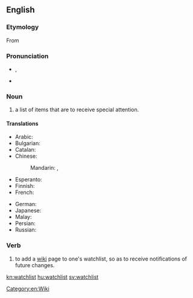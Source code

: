 {{wikipedia}}
{{selfref|For help on watchlist, see [[m:Watchlist|Watchlist]] on Meta-Wiki.}}
==English==

===Etymology===
From {{compound|watch|list}}

===Pronunciation===
* {{a|UK}} {{IPA|/ˈwɒtʃˌlɪst/}}, {{X-SAMPA|/"wQtS%lIst/}}
* {{audio|en-us-watchlist.ogg|Audio (US)}}

===Noun===
{{en-noun}}

# a list of items that are to receive special attention.

====Translations====
{{trans-top|list for special attention}}
* Arabic: {{t-|ar|قائمة مراقبتي|f|tr=qaa'ima muraaqabati}}
* Bulgarian: {{t|bg|наблюдаваните теми|sc=Cyrl}}
* Catalan: {{t|ca|llista de seguiment}}
* Chinese:
*: Mandarin: {{t|cmn|監視列表|sc=Hani}}, {{t|cmn|监视列表|tr=jiānshì lièbiǎo|sc=Hani}}
* Esperanto: {{t|eo|atentaro}}
* Finnish: {{t-|fi|tarkkailulista}}
* French: {{t-|fr|liste de suivi|f}}
{{trans-mid}}
* German: {{t-|de|Beobachtungsliste|f}}
* Japanese: {{t-|ja|ウォッチリスト|tr=wotchirisuto}}
* Malay: {{t|ms|senarai pantau}}
* Persian: {{t-|fa|فهرست پی‌گیری‌ها|tr=fehrest-e peygiri-ha|sc=fa-Arab}}
* Russian: {{t-|ru|список наблюдения|m|tr=spísok nabljudénija}}
{{trans-bottom}}

===Verb===
{{en-verb}}

# {{Wiktionary and WMF jargon}} to add a [[wiki]] page to one's watchlist, so as to receive notifications of future changes.

[[Category:en:Wiki]]

[[kn:watchlist]]
[[hu:watchlist]]
[[sv:watchlist]]